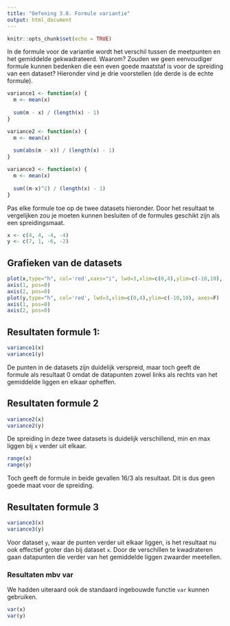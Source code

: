 ```yaml
---
title: "Oefening 3.8. Formule variantie"
output: html_document
---
```


```r
knitr::opts_chunk$set(echo = TRUE)
```

In de formule voor de variantie wordt het verschil tussen de meetpunten en het gemiddelde gekwadrateerd. Waarom? Zouden we geen eenvoudiger formule kunnen bedenken die een even goede maatstaf is voor de spreiding van een dataset? Hieronder vind je drie voorstellen (de derde is de echte formule).

```r
variance1 <- function(x) {
  m <- mean(x)
  
  sum(m - x) / (length(x) - 1)
}

variance2 <- function(x) {
  m <- mean(x)
  
  sum(abs(m - x)) / (length(x) - 1)
}

variance3 <- function(x) {
  m <- mean(x)
  
  sum((m-x)^2) / (length(x) - 1)
}
```

Pas elke formule toe op de twee datasets hieronder. Door het resultaat te vergelijken zou je moeten kunnen besluiten of de formules geschikt zijn als een spreidingsmaat.

```r
x <- c(4, 4, -4, -4)
y <- c(7, 1, -6, -2)
```

## Grafieken van de datasets
```r
plot(x,type="h", col='red',xaxs="i", lwd=3,xlim=c(0,4),ylim=c(-10,10), axes=F)
axis(1, pos=0)
axis(2, pos=0)  
plot(y,type="h", col='red', lwd=3,xlim=c(0,4),ylim=c(-10,10), axes=F)
axis(1, pos=0)
axis(2, pos=0)
```

## Resultaten formule 1:

```r
variance1(x)
variance1(y)
```
De punten in de datasets zijn duidelijk verspreid, maar toch geeft de formule als resultaat 0 omdat de datapunten zowel links als rechts van het gemiddelde liggen en elkaar opheffen.

## Resultaten formule 2

```r
variance2(x)
variance2(y)
```

De spreiding in deze twee datasets is duidelijk verschillend, min en max liggen bij `x` verder uit elkaar.

```r
range(x)
range(y)
```

Toch geeft de formule in beide gevallen 16/3 als resultaat. Dit is dus geen goede maat voor de  spreiding.

## Resultaten formule 3

```r
variance3(x)
variance3(y)
```

Voor dataset `y`, waar de punten verder uit elkaar liggen, is het resultaat nu ook effectief groter dan bij dataset `x`. Door de verschillen te kwadrateren gaan datapunten die verder van het gemiddelde liggen zwaarder meetellen.

### Resultaten mbv var
We hadden uiteraard ook de standaard ingebouwde functie `var` kunnen gebruiken.

```r
var(x)
var(y)
```

